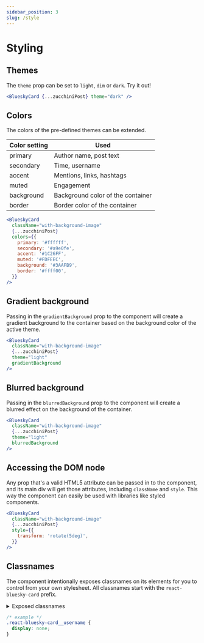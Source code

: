 ```yaml
---
sidebar_position: 3
slug: /style
---
```


# Styling

## Themes

The `theme` prop can be set to `light`, `dim` or `dark`. Try it out!

```jsx live
<BlueskyCard {...zucchiniPost} theme="dark" />
```

## Colors

The colors of the pre-defined themes can be extended.

<table>
  <thead>
    <tr>
      <th>Color setting</th>
      <th>Used</th>
    </tr>
  </thead>
  <tbody>
    <tr>
      <td>primary</td>
      <td>Author name, post text</td>
    </tr>
    <tr>
      <td>secondary</td>
      <td>Time, username</td>
    </tr>
    <tr>
      <td>accent</td>
      <td>Mentions, links, hashtags</td>
    </tr>
    <tr>
      <td>muted</td>
      <td>Engagement</td>
    </tr>
    <tr>
      <td>background</td>
      <td>Background color of the container</td>
    </tr>
    <tr>
      <td>border</td>
      <td>Border color of the container</td>
    </tr>
  </tbody>
</table>

```jsx live
<BlueskyCard
  className="with-background-image"
  {...zucchiniPost}
  colors={{
    primary: '#ffffff',
    secondary: '#a9e0fe',
    accent: '#1C26FF',
    muted: '#FDFEEC',
    background: '#3AAFB9',
    border: '#ffff00',
  }}
/>
```

## Gradient background

Passing in the `gradientBackground` prop to the component will create a gradient background to the container based on the background color of the active theme.

```jsx live
<BlueskyCard
  className="with-background-image"
  {...zucchiniPost}
  theme="light"
  gradientBackground
/>
```

## Blurred background

Passing in the `blurredBackground` prop to the component will create a blurred effect on the background of the container.

```jsx live
<BlueskyCard
  className="with-background-image"
  {...zucchiniPost}
  theme="light"
  blurredBackground
/>
```

## Accessing the DOM node

Any prop that's a valid HTML5 attribute can be passed in to the component, and its main div will get those attributes, including `className` and `style`. This way the component can easily be used with libraries like styled components.

```jsx live
<BlueskyCard
  className="with-background-image"
  {...zucchiniPost}
  style={{
    transform: 'rotate(5deg)',
  }}
/>
```

## Classnames

The component intentionally exposes classnames on its elements for you to control from your own stylesheet. All classnames start with the `react-bluesky-card` prefix.

<details>
  <summary>Exposed classnames</summary>
  <ul>
    <li>react-bluesky-card__container</li>
    <li>react-bluesky-card__author-username</li>
    <li>react-bluesky-card__author-image</li>
    <li>react-bluesky-card__time</li>
    <li>react-bluesky-card__source</li>
    <li>react-bluesky-card__text</li>
    <li>react-bluesky-card__imageContainer</li>
    <li>react-bluesky-card__image</li>
    <li>react-bluesky-card__bluesky-logo</li>
    <li>react-bluesky-card__engagement-container</li>
    <li>react-bluesky-card__replies</li>
    <li>react-bluesky-card__reposts</li>
    <li>react-bluesky-card__likes</li>
  </ul>

</details>

```css
/* example */
.react-bluesky-card__username {
  display: none;
}
```
